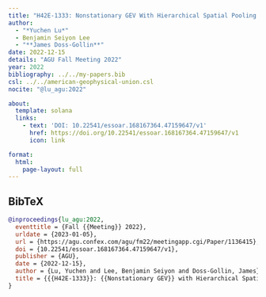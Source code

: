 ```yaml
---
title: "H42E-1333: Nonstationary GEV With Hierarchical Spatial Pooling: A Spatiotemporal Bayesian Framework for Nonstationary Extreme Precipitation Frequency Analysis in the Gulf Coast"
author:
  - "*Yuchen Lu*"
  - Benjamin Seiyon Lee
  - "**James Doss-Gollin**"
date: 2022-12-15
details: "AGU Fall Meeting 2022"
year: 2022
bibliography: ../../my-papers.bib
csl: ../../american-geophysical-union.csl
nocite: "@lu_agu:2022"

about:
  template: solana
  links:
    - text: 'DOI: 10.22541/essoar.168167364.47159647/v1'
      href: https://doi.org/10.22541/essoar.168167364.47159647/v1
      icon: link

format:
  html:
    page-layout: full
---
```


## BibTeX

```bibtex
@inproceedings{lu_agu:2022,
  eventtitle = {Fall {{Meeting}} 2022},
  urldate = {2023-01-05},
  url = {https://agu.confex.com/agu/fm22/meetingapp.cgi/Paper/1136415},
  doi = {10.22541/essoar.168167364.47159647/v1},
  publisher = {AGU},
  date = {2022-12-15},
  author = {Lu, Yuchen and Lee, Benjamin Seiyon and Doss-Gollin, James},
  title = {{{H42E-1333}}: {{Nonstationary GEV}} with Hierarchical Spatial Pooling: A Spatiotemporal {{Bayesian}} Framework for Nonstationary Extreme Precipitation Frequency Analysis in the {{Gulf Coast}}},
}
```